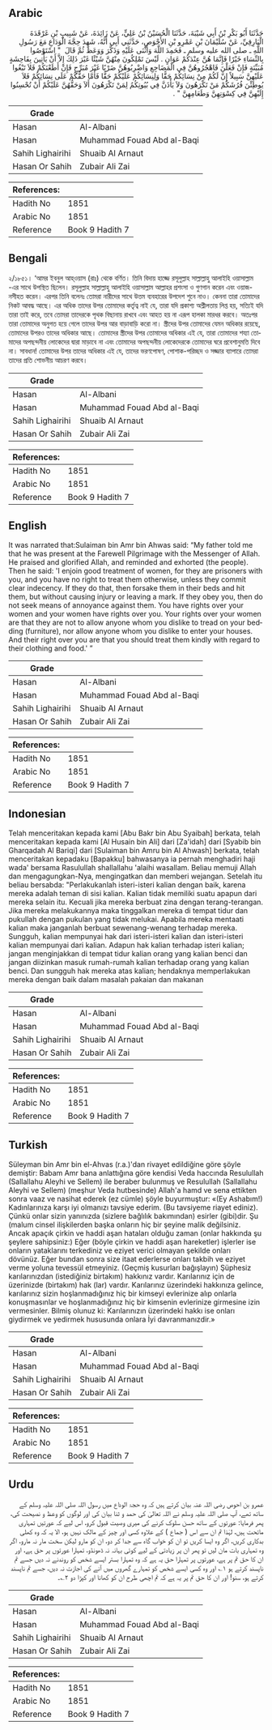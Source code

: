 ## Arabic


<div dir="rtl" lang="ar" style={{fontSize:'larger',backgroundColor:'#f8f9fa',padding:20}}>
حَدَّثَنَا أَبُو بَكْرِ بْنُ أَبِي شَيْبَةَ، حَدَّثَنَا الْحُسَيْنُ بْنُ عَلِيٍّ، عَنْ زَائِدَةَ، عَنْ شَبِيبِ بْنِ غَرْقَدَةَ الْبَارِقِيِّ، عَنْ سُلَيْمَانَ بْنِ عَمْرِو بْنِ الأَحْوَصِ، حَدَّثَنِي أَبِي أَنَّهُ، شَهِدَ حِجَّةَ الْوَدَاعِ مَعَ رَسُولِ اللَّهِ ـ صلى الله عليه وسلم ـ فَحَمِدَ اللَّهَ وَأَثْنَى عَلَيْهِ وَذَكَّرَ وَوَعَظَ ثُمَّ قَالَ ‏ "‏ اسْتَوْصُوا بِالنِّسَاءِ خَيْرًا فَإِنَّمَا هُنَّ عِنْدَكُمْ عَوَانٍ ‏.‏ لَيْسَ تَمْلِكُونَ مِنْهُنَّ شَيْئًا غَيْرَ ذَلِكَ إِلاَّ أَنْ يَأْتِينَ بِفَاحِشَةٍ مُبَيِّنَةٍ فَإِنْ فَعَلْنَ فَاهْجُرُوهُنَّ فِي الْمَضَاجِعِ وَاضْرِبُوهُنَّ ضَرْبًا غَيْرَ مُبَرِّحٍ فَإِنْ أَطَعْنَكُمْ فَلاَ تَبْغُوا عَلَيْهِنَّ سَبِيلاً إِنَّ لَكُمْ مِنْ نِسَائِكُمْ حَقًّا وَلِنِسَائِكُمْ عَلَيْكُمْ حَقًّا فَأَمَّا حَقُّكُمْ عَلَى نِسَائِكُمْ فَلاَ يُوطِئْنَ فُرُشَكُمْ مَنْ تَكْرَهُونَ وَلاَ يَأْذَنَّ فِي بُيُوتِكُمُ لِمَنْ تَكْرَهُونَ أَلاَ وَحَقُّهُنَّ عَلَيْكُمْ أَنْ تُحْسِنُوا إِلَيْهِنَّ فِي كِسْوَتِهِنَّ وَطَعَامِهِنَّ ‏"‏ ‏.‏
</div>
<div style={{backgroundColor:'#f8f9fa',padding:20, marginBottom: 10}}><table> <thead> <tr> <th>Grade</th> <th></th> </tr> </thead> <tbody> <tr><td>Hasan</td><td>Al-Albani</td></tr><tr><td>Hasan</td><td>Muhammad Fouad Abd al-Baqi</td></tr><tr><td>Sahih Lighairihi</td><td>Shuaib Al Arnaut</td></tr><tr><td>Hasan Or Sahih</td><td>Zubair Ali Zai</td></tr></tbody></table><table> <thead> <tr> <th>References:</th> <th></th> </tr> </thead> <tbody><tr><td>Hadith No</td><td>1851</td></tr><tr><td>Arabic No</td><td>1851</td></tr><tr><td>Reference</td><td>Book 9 Hadith 7</td></tr></tbody></table></div>

## Bengali


<div dir="ltr" lang="bn" style={{fontSize:'larger',backgroundColor:'#f8f9fa',padding:20}}>
২/১৮৫১। ‘আমর ইবনুল আহ্ওয়াস (রাঃ) থেকে বর্ণিত। তিনি বিদায় হাজ্জে রসূলুল্লাহ সাল্লাল্লাহু আলাইহি ওয়াসাল্লাম -এর সাথে উপস্থিত ছিলেন। রসূলুল্লাহ সাল্লাল্লাহু আলাইহি ওয়াসাল্লাম আল্লাহর প্রশংসা ও গুণগান করেন এবং ওয়াজ-নসীহত করেন। এরপর তিনি বলেনঃ তোমরা নারীদের সাথে উত্তম ব্যবহারের উপদেশ শুনে নাও। কেননা তারা তোমাদের নিকট আবদ্ধ আছে। এর অধিক তাদের উপর তোমাদের কর্তৃত্ব নাই যে, তারা যদি প্রকাশ্য অশ্লীলতায় লিপ্ত হয়, সত্যিই যদি তারা তাই করে, তবে তোমরা তাদেরকে পৃথক বিছানায় রাখবে এবং আহত হয় না এরূপ হালকা মারধর করবে। অতঃপর তারা তোমাদের অনুগত হয়ে গেলে তাদের উপর আর বাড়াবাড়ি করো না। স্ত্রীদের উপর তোমাদের যেমন অধিকার রয়েছে, তোমাদের উপরও তাদের অধিকার আছে। তোমাদের স্ত্রীদের উপর তোমাদের অধিকার এই যে, তারা তোমাদের শয্যা তোমাদের অপছন্দনীয় লোকেদের দ্বারা মাড়াবে না এবং তোমাদের অপছন্দনীয় লোকেদেরকে তোমাদের ঘরে প্রবেশানুমতি দিবে না। সাবধান! তোমাদের উপর তাদের অধিকার এই যে, তাদের ভরণপোষণ, পোশাক-পরিচ্ছদ ও সজ্জার ব্যাপারে তোমরা তাদের প্রতি শোভনীয় আচরণ করবে।
</div>
<div style={{backgroundColor:'#f8f9fa',padding:20, marginBottom: 10}}><table> <thead> <tr> <th>Grade</th> <th></th> </tr> </thead> <tbody> <tr><td>Hasan</td><td>Al-Albani</td></tr><tr><td>Hasan</td><td>Muhammad Fouad Abd al-Baqi</td></tr><tr><td>Sahih Lighairihi</td><td>Shuaib Al Arnaut</td></tr><tr><td>Hasan Or Sahih</td><td>Zubair Ali Zai</td></tr></tbody></table><table> <thead> <tr> <th>References:</th> <th></th> </tr> </thead> <tbody><tr><td>Hadith No</td><td>1851</td></tr><tr><td>Arabic No</td><td>1851</td></tr><tr><td>Reference</td><td>Book 9 Hadith 7</td></tr></tbody></table></div>

## English


<div dir="ltr" lang="en" style={{fontSize:'larger',backgroundColor:'#f8f9fa',padding:20}}>
It was narrated that:Sulaiman bin Amr bin Ahwas said: “My father told me that he was present at the Farewell Pilgrimage with the Messenger of Allah. He praised and glorified Allah, and reminded and exhorted (the people). Then he said: 'I enjoin good treatment of women, for they are prisoners with you, and you have no right to treat them otherwise, unless they commit clear indecency. If they do that, then forsake them in their beds and hit them, but without causing injury or leaving a mark. If they obey you, then do not seek means of annoyance against them. You have rights over your women and your women have rights over you. Your rights over your women are that they are not to allow anyone whom you dislike to tread on your bedding (furniture), nor allow anyone whom you dislike to enter your houses. And their right over you are that you should treat them kindly with regard to their clothing and food.' ”
</div>
<div style={{backgroundColor:'#f8f9fa',padding:20, marginBottom: 10}}><table> <thead> <tr> <th>Grade</th> <th></th> </tr> </thead> <tbody> <tr><td>Hasan</td><td>Al-Albani</td></tr><tr><td>Hasan</td><td>Muhammad Fouad Abd al-Baqi</td></tr><tr><td>Sahih Lighairihi</td><td>Shuaib Al Arnaut</td></tr><tr><td>Hasan Or Sahih</td><td>Zubair Ali Zai</td></tr></tbody></table><table> <thead> <tr> <th>References:</th> <th></th> </tr> </thead> <tbody><tr><td>Hadith No</td><td>1851</td></tr><tr><td>Arabic No</td><td>1851</td></tr><tr><td>Reference</td><td>Book 9 Hadith 7</td></tr></tbody></table></div>

## Indonesian


<div dir="ltr" lang="id" style={{fontSize:'larger',backgroundColor:'#f8f9fa',padding:20}}>
Telah menceritakan kepada kami [Abu Bakr bin Abu Syaibah] berkata, telah menceritakan kepada kami [Al Husain bin Ali] dari [Za'idah] dari [Syabib bin Gharqadah Al Bariqi] dari [Sulaiman bin Amru bin Al Ahwash] berkata, telah menceritakan kepadaku [Bapakku] bahwasanya ia pernah menghadiri haji wada' bersama Rasulullah shallallahu 'alaihi wasallam. Beliau memuji Allah dan mengagungkan-Nya, mengingatkan dan memberi wejangan. Setelah itu beliau bersabda: "Perlakukanlah isteri-isteri kalian dengan baik, karena mereka adalah teman di sisi kalian. Kalian tidak memiliki suatu apapun dari mereka selain itu. Kecuali jika mereka berbuat zina dengan terang-terangan. Jika mereka melakukannya maka tinggalkan mereka di tempat tidur dan pukullah dengan pukulan yang tidak melukai. Apabila mereka mentaati kalian maka janganlah berbuat sewenang-wenang terhadap mereka. Sungguh, kalian mempunyai hak dari isteri-isteri kalian dan isteri-isteri kalian mempunyai dari kalian. Adapun hak kalian terhadap isteri kalian; jangan menginjakkan di tempat tidur kalian orang yang kalian benci dan jangan diizinkan masuk rumah-rumah kalian terhadap orang yang kalian benci. Dan sungguh hak mereka atas kalian; hendaknya memperlakukan mereka dengan baik dalam masalah pakaian dan makanan
</div>
<div style={{backgroundColor:'#f8f9fa',padding:20, marginBottom: 10}}><table> <thead> <tr> <th>Grade</th> <th></th> </tr> </thead> <tbody> <tr><td>Hasan</td><td>Al-Albani</td></tr><tr><td>Hasan</td><td>Muhammad Fouad Abd al-Baqi</td></tr><tr><td>Sahih Lighairihi</td><td>Shuaib Al Arnaut</td></tr><tr><td>Hasan Or Sahih</td><td>Zubair Ali Zai</td></tr></tbody></table><table> <thead> <tr> <th>References:</th> <th></th> </tr> </thead> <tbody><tr><td>Hadith No</td><td>1851</td></tr><tr><td>Arabic No</td><td>1851</td></tr><tr><td>Reference</td><td>Book 9 Hadith 7</td></tr></tbody></table></div>

## Turkish


<div dir="ltr" lang="tr" style={{fontSize:'larger',backgroundColor:'#f8f9fa',padding:20}}>
Süleyman bin Amr bin el-Ahvas (r.a.)'dan rivayet edildiğine göre şöyle demiştir: Babam Amr bana anlattığına göre kendisi Veda haccında Resulullah (Sallallahu Aleyhi ve Sellem) ile beraber bulunmuş ve Resulullah (Sallallahu Aleyhi ve Sellem) (meşhur Veda hutbesinde) Allah'a hamd ve sena ettikten sonra vaaz ve nasihat ederek (ez cümle) şöyle buyurmuştur: «(Ey Ashabım!) Kadınlarınıza karşı iyi olmanızı tavsiye ederim. (Bu tavsiyeme riayet ediniz). Çünkü onlar sizin yanınızda (sizlere bağlılık bakımından) esirler (gibi)dir. Şu (malum cinsel ilişkilerden başka onların hiç bir şeyine malik değilsiniz. Ancak apaçık çirkin ve haddi aşan hataları olduğu zaman (onlar hakkında şu şeylere sahipsiniz:) Eğer (böyle çirkin ve haddi aşan hareketler) işlerler ise onların yataklarını terkediniz ve eziyet verici olmayan şekilde onları dövünüz. Eğer bundan sonra size itaat ederlerse onları takbih ve eziyet verme yoluna tevessül etmeyiniz. (Geçmiş kusurları bağışlayın) Şüphesiz karılarınızdan (istediğiniz birtakım) hakkınız vardır. Karılarınız için de üzerinizde (birtakım) hak (lar) vardır. Karılarınız üzerindeki hakkınıza gelince, karılarınız sizin hoşlanmadığınız hiç bir kimseyi evlerinize alıp onlarla konuşmasınlar ve hoşlanmadığınız hiç bir kimsenin evlerinize girmesine izin vermesinler. Bilmiş olunuz ki: Karılarınızın üzerindeki hakkı ise onları giydirmek ve yedirmek hususunda onlara İyi davranmanızdir.»
</div>
<div style={{backgroundColor:'#f8f9fa',padding:20, marginBottom: 10}}><table> <thead> <tr> <th>Grade</th> <th></th> </tr> </thead> <tbody> <tr><td>Hasan</td><td>Al-Albani</td></tr><tr><td>Hasan</td><td>Muhammad Fouad Abd al-Baqi</td></tr><tr><td>Sahih Lighairihi</td><td>Shuaib Al Arnaut</td></tr><tr><td>Hasan Or Sahih</td><td>Zubair Ali Zai</td></tr></tbody></table><table> <thead> <tr> <th>References:</th> <th></th> </tr> </thead> <tbody><tr><td>Hadith No</td><td>1851</td></tr><tr><td>Arabic No</td><td>1851</td></tr><tr><td>Reference</td><td>Book 9 Hadith 7</td></tr></tbody></table></div>

## Urdu


<div dir="rtl" lang="ur" style={{fontSize:'larger',backgroundColor:'#f8f9fa',padding:20}}>
عمرو بن احوص رضی اللہ عنہ بیان کرتے ہیں کہ وہ حجۃ الوداع میں رسول اللہ صلی اللہ علیہ وسلم کے ساتھ تھے، آپ صلی اللہ علیہ وسلم نے اللہ تعالیٰ کی حمد و ثنا بیان کی اور لوگوں کو وعظ و نصیحت کی، پھر فرمایا: عورتوں کے ساتھ حسن سلوک کرنے کی میری وصیت قبول کرو، اس لیے کہ عورتیں تمہاری ماتحت ہیں، لہٰذا تم ان سے اس ( جماع ) کے علاوہ کسی اور چیز کے مالک نہیں ہو، الا یہ کہ وہ کھلی بدکاری کریں، اگر وہ ایسا کریں تو ان کو خواب گاہ سے جدا کر دو، ان کو مارو لیکن سخت مار نہ مارو، اگر وہ تمہاری بات مان لیں تو پھر ان پر زیادتی کے لیے کوئی بہانہ نہ ڈھونڈو، تمہارا عورتوں پر حق ہے، اور ان کا حق تم پر ہے، عورتوں پر تمہارا حق یہ ہے کہ وہ تمہارا بستر ایسے شخص کو روندنے نہ دیں جسے تم ناپسند کرتے ہو ۱؎ اور وہ کسی ایسے شخص کو تمہارے گھروں میں آنے کی اجازت نہ دیں، جسے تم ناپسند کرتے ہو، سنو! اور ان کا حق تم پر یہ ہے کہ تم اچھی طرح ان کو کھانا اور کپڑا دو ۲؎۔
</div>
<div style={{backgroundColor:'#f8f9fa',padding:20, marginBottom: 10}}><table> <thead> <tr> <th>Grade</th> <th></th> </tr> </thead> <tbody> <tr><td>Hasan</td><td>Al-Albani</td></tr><tr><td>Hasan</td><td>Muhammad Fouad Abd al-Baqi</td></tr><tr><td>Sahih Lighairihi</td><td>Shuaib Al Arnaut</td></tr><tr><td>Hasan Or Sahih</td><td>Zubair Ali Zai</td></tr></tbody></table><table> <thead> <tr> <th>References:</th> <th></th> </tr> </thead> <tbody><tr><td>Hadith No</td><td>1851</td></tr><tr><td>Arabic No</td><td>1851</td></tr><tr><td>Reference</td><td>Book 9 Hadith 7</td></tr></tbody></table></div>